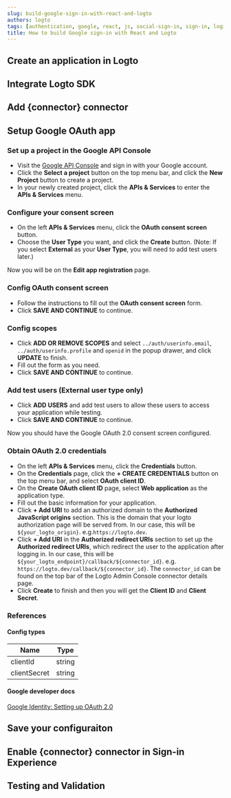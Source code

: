 ```yaml
---
slug: build-google-sign-in-with-react-and-logto
authors: logto
tags: [authentication, google, react, js, social-sign-in, sign-in, login]
title: How to build Google sign-in with React and Logto
---
```





<Intro connector={connector} sdk="React" link="https://reactjs.org/" />

## Create an application in Logto

<CreateApplication type="Single Page App" />

## Integrate Logto SDK

<ReactIntegrateSdk />

<h2>Add {connector} connector</h2>

<AddConnector connector={connector} />

<!-- Begin of connector README -->

## Setup Google OAuth app

### Set up a project in the Google API Console

- Visit the [Google API Console](https://console.developers.google.com) and sign in with your Google account.
- Click the **Select a project** button on the top menu bar, and click the **New Project** button to create a project.
- In your newly created project, click the **APIs & Services** to enter the **APIs & Services** menu.

### Configure your consent screen

- On the left **APIs & Services** menu, click the **OAuth consent screen** button.
- Choose the **User Type** you want, and click the **Create** button. (Note: If you select **External** as your **User Type**, you will need to add test users later.)

Now you will be on the **Edit app registration** page.

### Config OAuth consent screen

- Follow the instructions to fill out the **OAuth consent screen** form.
- Click **SAVE AND CONTINUE** to continue.

### Config scopes

- Click **ADD OR REMOVE SCOPES** and select `../auth/userinfo.email`, `../auth/userinfo.profile` and `openid` in the popup drawer, and click **UPDATE** to finish.
- Fill out the form as you need.
- Click **SAVE AND CONTINUE** to continue.

### Add test users (External user type only)

- Click **ADD USERS** and add test users to allow these users to access your application while testing.
- Click **SAVE AND CONTINUE** to continue.

Now you should have the Google OAuth 2.0 consent screen configured.

### Obtain OAuth 2.0 credentials

- On the left **APIs & Services** menu, click the **Credentials** button.
- On the **Credentials** page, click the **+ CREATE CREDENTIALS** button on the top menu bar, and select **OAuth client ID**.
- On the **Create OAuth client ID** page, select **Web application** as the application type.
- Fill out the basic information for your application.
- Click **+ Add URI** to add an authorized domain to the **Authorized JavaScript origins** section. This is the domain that your logto authorization page will be served from. In our case, this will be `${your_logto_origin}`. e.g.`https://logto.dev`.
- Click **+ Add URI** in the ****Authorized redirect URIs**** section to set up the ****Authorized redirect URIs****, which redirect the user to the application after logging in. In our case, this will be `${your_logto_endpoint}/callback/${connector_id}`. e.g. `https://logto.dev/callback/${connector_id}`. The `connector_id` can be found on the top bar of the Logto Admin Console connector details page.
- Click **Create** to finish and then you will get the **Client ID** and **Client Secret**.

### References

#### Config types

| Name         | Type   |
|--------------|--------|
| clientId     | string |
| clientSecret | string |

#### Google developer docs

[Google Identity: Setting up OAuth 2.0](https://developers.google.com/identity/protocols/oauth2/openid-connect#appsetup)

<!-- End of connector README -->

## Save your configuraiton

<SaveYourConfiguration connector={connector} />

<h2>Enable {connector} connector in Sign-in Experience</h2>

<EnableSocialConnector connector={connector} />

## Testing and Validation

<TestingAndValidation connector={connector} sdk="React" />
